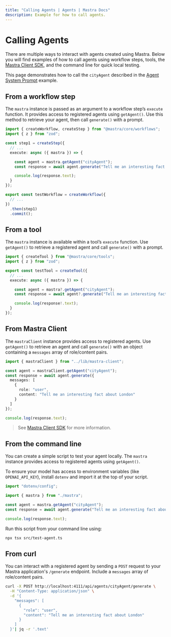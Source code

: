 ```yaml
---
title: "Calling Agents | Agents | Mastra Docs"
description: Example for how to call agents.
---
```


# Calling Agents

There are multiple ways to interact with agents created using Mastra. Below you will find examples of how to call agents using workflow steps, tools, the [Mastra Client SDK](../../docs/server-db/mastra-client.mdx), and the command line for quick local testing.

This page demonstrates how to call the `cityAgent` described in the [Agent System Prompt](./system-prompt.mdx) example.

## From a workflow step

The `mastra` instance is passed as an argument to a workflow step’s `execute` function. It provides access to registered agents using `getAgent()`. Use this method to retrieve your agent, then call `generate()` with a prompt.

```typescript filename="src/mastra/workflows/test-workflow.ts" showLineNumbers copy
import { createWorkflow, createStep } from "@mastra/core/workflows";
import { z } from "zod";

const step1 = createStep({
  // ...
  execute: async ({ mastra }) => {

    const agent = mastra.getAgent("cityAgent");
    const response = await agent.generate("Tell me an interesting fact about London");

    console.log(response.text);
  }
});

export const testWorkflow = createWorkflow({
  // ...
})
  .then(step1)
  .commit();
```

## From a tool

The `mastra` instance is available within a tool’s `execute` function. Use `getAgent()` to retrieve a registered agent and call `generate()` with a prompt.

```typescript filename="src/mastra/tools/test-tool.ts" showLineNumbers copy
import { createTool } from "@mastra/core/tools";
import { z } from "zod";

export const testTool = createTool({
  // ...
  execute: async ({ mastra }) => {

    const agent = mastra?.getAgent("cityAgent");
    const response = await agent?.generate("Tell me an interesting fact about London");

    console.log(response!.text);
  }
});
```

## From Mastra Client

The `mastraClient` instance provides access to registered agents. Use `getAgent()` to retrieve an agent and call `generate()` with an object containing a `messages` array of role/content pairs.

```typescript showLineNumbers copy
import { mastraClient } from "../lib/mastra-client";

const agent = mastraClient.getAgent("cityAgent");
const response = await agent.generate({
  messages: [
    {
      role: "user",
      content: "Tell me an interesting fact about London"
    }
  ]
});

console.log(response.text);
```

> See [Mastra Client SDK](../../docs/server-db/mastra-client.mdx) for more information.

## From the command line

You can create a simple script to test your agent locally. The `mastra` instance provides access to registered agents using `getAgent()`.

To ensure your model has access to environment variables (like `OPENAI_API_KEY`), install `dotenv` and import it at the top of your script.

```typescript filename="src/test-agent.ts" showLineNumbers copy
import "dotenv/config";

import { mastra } from "./mastra";

const agent = mastra.getAgent("cityAgent");
const response = await agent.generate("Tell me an interesting fact about London");

console.log(response.text);
```

Run this script from your command line using:

```bash
npx tsx src/test-agent.ts
```

## From curl

You can interact with a registered agent by sending a `POST` request to your Mastra application's `/generate` endpoint. Include a `messages` array of role/content pairs.

```bash
curl -X POST http://localhost:4111/api/agents/cityAgent/generate \
  -H "Content-Type: application/json" \
  -d '{
    "messages": [
      {
        "role": "user",
        "content": "Tell me an interesting fact about London"
      }
    ]
  }'| jq -r '.text'
```
